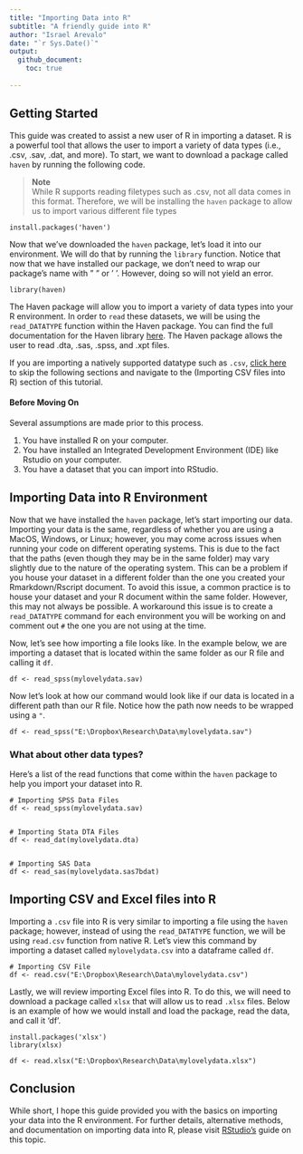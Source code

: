 ```yaml
---
title: "Importing Data into R"
subtitle: "A friendly guide into R"
author: "Israel Arevalo"
date: "`r Sys.Date()`"
output: 
  github_document:
    toc: true
    
---
```



## Getting Started

This guide was created to assist a new user of R in importing a dataset. R is a powerful tool that allows the user to import a variety of data types (i.e., .csv, .sav, .dat, and more). To start, we want to download a package called `haven` by running the following code. 

> **Note** \n\
> While R supports reading filetypes such as .csv, not all data comes in this format. Therefore, we will be installing the `haven` package to allow us to import various different file types

```
install.packages('haven')
```

Now that we've downloaded the `haven` package, let's load it into our environment. We will do that by running the `library` function. Notice that now that we have installed our package, we don't need to wrap our package's name with " " or ' '. However, doing so will not yield an error.

```
library(haven)
```

The Haven package will allow you to import a variety of data types into your R environment. In order to `read` these datasets, we will be using the `read_DATATYPE` function within the Haven package. You can find the full documentation for the Haven library [here](https://cran.r-project.org/web/packages/haven/haven.pdf). The Haven package allows the user to read .dta, .sas, .spss, and .xpt files. 

If you are importing a natively supported datatype such as `.csv`, [click here](#importing-csv-and-excel-files-into-r) to skip the following sections and navigate to the (Importing CSV files into R) section of this tutorial.


#### Before Moving On

Several assumptions are made prior to this process. 

1. You have installed R on your computer.
2. You have installed an Integrated Development Environment (IDE) like Rstudio on your computer.
3. You have a dataset that you can import into RStudio.



## Importing Data into R Environment

Now that we have installed the `haven` package, let's start importing our data. Importing your data is the same, regardless of whether you are using a MacOS, Windows, or Linux; however, you may come across issues when running your code on different operating systems. This is due to the fact that the paths (even though they may be in the same folder) may vary slightly due to the nature of the operating system. This can be a problem if you house your dataset in a different folder than the one you created your Rmarkdown/Rscript document. To avoid this issue, a common practice is to house your dataset and your R document within the same folder. However, this may not always be possible. A workaround this issue is to create a `read_DATATYPE` command for each environment you will be working on and comment out `#` the one you are not using at the time. 

Now, let's see how importing a file looks like. In the example below, we are importing a dataset that is located within the same folder as our R file and calling it `df`.

```
df <- read_spss(mylovelydata.sav)
```

Now let's look at how our command would look like if our data is located in a different path than our R file. Notice how the path now needs to be wrapped using a `"`. 

```
df <- read_spss("E:\Dropbox\Research\Data\mylovelydata.sav")
```

### What about other data types?

Here's a list of the read functions that come within the `haven` package to help you import your dataset into R.


```
# Importing SPSS Data Files
df <- read_spss(mylovelydata.sav)


# Importing Stata DTA Files
df <- read_dat(mylovelydata.dta)


# Importing SAS Data
df <- read_sas(mylovelydata.sas7bdat)
```

## Importing CSV and Excel files into R

Importing a `.csv` file into R is very similar to importing a file using the `haven` package; however, instead of using the `read_DATATYPE` function, we will be using `read.csv` function from native R. Let's view this command by importing a dataset called `mylovelydata.csv` into a dataframe called `df`.

```
# Importing CSV File
df <- read.csv("E:\Dropbox\Research\Data\mylovelydata.csv")
```

Lastly, we will review importing Excel files into R. To do this, we will need to download a package called `xlsx` that will allow us to read `.xlsx` files. Below is an example of how we would install and load the package, read the data, and call it 'df'. 

```
install.packages('xlsx')
library(xlsx)

df <- read.xlsx("E:\Dropbox\Research\Data\mylovelydata.xlsx")

```

## Conclusion

While short, I hope this guide provided you with the basics on importing your data into the R environment. For further details, alternative methods, and documentation on importing data into R, please visit [RStudio's](https://support.rstudio.com/hc/en-us/articles/218611977-Importing-Data-with-the-RStudio-IDE) guide on this topic.

